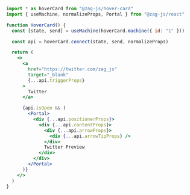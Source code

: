 ```jsx
import * as hoverCard from "@zag-js/hover-card"
import { useMachine, normalizeProps, Portal } from "@zag-js/react"

function HoverCard() {
  const [state, send] = useMachine(hoverCard.machine({ id: "1" }))

  const api = hoverCard.connect(state, send, normalizeProps)

  return (
    <>
      <a
        href="https://twitter.com/zag_js"
        target="_blank"
        {...api.triggerProps}
      >
        Twitter
      </a>

      {api.isOpen && (
        <Portal>
          <div {...api.positionerProps}>
            <div {...api.contentProps}>
              <div {...api.arrowProps}>
                <div {...api.arrowTipProps} />
              </div>
              Twitter Preview
            </div>
          </div>
        </Portal>
      )}
    </>
  )
}
```
